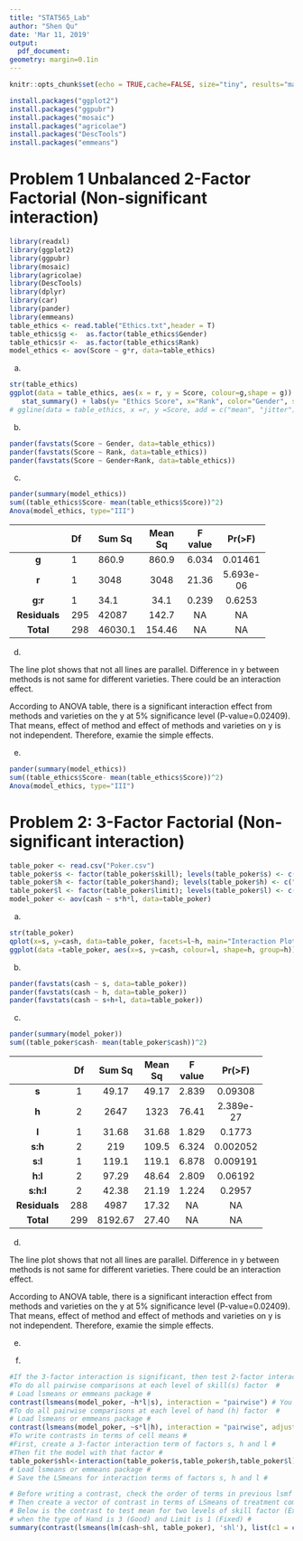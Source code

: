 ```yaml
---
title: "STAT565_Lab"
author: "Shen Qu"
date: 'Mar 11, 2019'
output:
  pdf_document: 
geometry: margin=0.1in
---
```


```r
knitr::opts_chunk$set(echo = TRUE,cache=FALSE, size="tiny", results="markup", tidy=T)
```

```r
install.packages("ggplot2")
install.packages("ggpubr")
install.packages("mosaic")
install.packages("agricolae")
install.packages("DescTools")
install.packages("emmeans")
```

# Problem 1 Unbalanced 2-Factor Factorial (Non-significant interaction)

  \textcolor[rgb]{0.5,0.5,0.5}{Source: R.D. White, Jr. (1999). "Are Women More Ethical? Recent Findings on the Effects of Gender Under Moral Development," Journal of Public Administration Research and Theory, Vol. 9, 3, pp.459-471. Description: Ethics scores for a sample of members of the U.S. Coast Guard by Gender (1=Male, 2=Female) and Rank (1=Officer, 2=Enlisted). Data simulated to match cell means and SDs.}

  \textcolor[rgb]{0.5,0.5,0.5}{Variables/Columns:Gender, 8; Rank, 16; Ethics Score,18-24.}

```r
library(readxl)
library(ggplot2)
library(ggpubr)
library(mosaic)
library(agricolae)
library(DescTools)
library(dplyr)
library(car)
library(pander)
library(emmeans)
table_ethics <- read.table("Ethics.txt",header = T)
table_ethics$g <-  as.factor(table_ethics$Gender)
table_ethics$r <-  as.factor(table_ethics$Rank)
model_ethics <- aov(Score ~ g*r, data=table_ethics)
```

(a)  \textcolor[rgb]{0.5,0.5,0.5}{Plot the data and report the plot here (A plot with data and means of treatment combinations). Do not report code here. Describe the observed relationship between two factors.}

```r
str(table_ethics)
ggplot(data = table_ethics, aes(x = r, y = Score, colour=g,shape = g)) +
   stat_summary() + labs(y= "Ethics Score", x="Rank", color="Gender", shape="Gender")
# ggline(data = table_ethics, x =r, y =Score, add = c("mean", "jitter"),shape=g,  color =g, linetype =g, ylab= "Ethics Score", xlab="Rank")
```


(b)  \textcolor[rgb]{0.5,0.5,0.5}{Obtain the numerical summary for each treatment combination and factor levels separately. Report them here in a tabular form}

```r
pander(favstats(Score ~ Gender, data=table_ethics))
pander(favstats(Score ~ Rank, data=table_ethics))
pander(favstats(Score ~ Gender+Rank, data=table_ethics))
```

(c)  \textcolor[rgb]{0.5,0.5,0.5}{Fit the two-factor factorial model and report the complete ANOVA table here. Do not report code here. The complete ANOVA table should have a row for each of the following: main effects of each treatment, two-factor interaction effects, error and total.Report the adjusted (Type III) SS for each effect because of unbalanced design. Note that, adjusted SS and SSE do not add up to SSTotal}

```r
pander(summary(model_ethics))
sum((table_ethics$Score- mean(table_ethics$Score))^2)
Anova(model_ethics, type="III")
```

 --------------------------------------------------------------
    &nbsp;       Df    Sum Sq      Mean Sq   F value    Pr(>F)   
 --------------- ----- ---------  --------- --------- -----------
      **g**        1    860.9      860.9     6.034     0.01461  

  **r**            1     3048      3048      21.36    5.693e-06 

   **g:r**         1     34.1      34.1      0.239     0.6253   

  **Residuals**   295   42087      142.7      NA         NA     
  
   **Total**      298   46030.1    154.46     NA         NA     
 --------------------------------------------------------------

(d)  \textcolor[rgb]{0.5,0.5,0.5}{Based on the ANOVA table write your conclusion appropriately. Perform all the necessary tests and report the conclusion along with the p-value. (no need to do pairwise comparison to save the time)}

The line plot shows that not all lines are parallel. Difference in y between methods is not same for different varieties. There could be an interaction effect.

According to ANOVA table, there is a significant interaction effect from methods and varieties on the y at 5% significance level (P-value=0.02409). That means, effect of method and effect of methods and varieties on y is not independent. Therefore, examie the simple effects.

(e)  \textcolor[rgb]{0.5,0.5,0.5}{Report the code here without output.}

```r
pander(summary(model_ethics))
sum((table_ethics$Score- mean(table_ethics$Score))^2)
Anova(model_ethics, type="III")
```

# Problem 2: 3-Factor Factorial (Non-significant interaction)

  \textcolor[rgb]{0.5,0.5,0.5}{Results from 3-Factor ANOVA to investigate effects of poker skill (average/expert), poker hand (bad/neutral/good), and bet limit (fixed/none) on winnings. There were 25 individuals in each of 12 combinations (each individual in only one treatment).Use a=0.05}

  \textcolor[rgb]{0.5,0.5,0.5}{Variables/Columns:
Skill: 1=Expert, 2=Average; Hand:1=Bad, 2=Neutral, 3=Good; Limit: 1=Fixed, 2=None; Final Cash Balance (euros)}

```r
table_poker <- read.csv("Poker.csv")
table_poker$s <- factor(table_poker$skill); levels(table_poker$s) <- c("Exp", "Nov")
table_poker$h <- factor(table_poker$hand); levels(table_poker$h) <- c("Bad","Neu","Goo")
table_poker$l <- factor(table_poker$limit); levels(table_poker$l) <- c("Fix","Non")
model_poker <- aov(cash ~ s*h*l, data=table_poker)
```

(a)  \textcolor[rgb]{0.5,0.5,0.5}{Plot the data and report the plot here (A plot with data and means of treatment combinations). Do not report code here.}

```r
str(table_poker)
qplot(x=s, y=cash, data=table_poker, facets=l~h, main="Interaction Plot of Cash Balance",xlab="Skill", ylab="Final cash balance in Euro")+theme_bw()
ggplot(data =table_poker, aes(x=s, y=cash, colour=l, shape=h, group=h))+stat_summary() + labs(y= "Mean Cash Balance", x="Skill", shape="Hand")
```


(b)  \textcolor[rgb]{0.5,0.5,0.5}{Obtain the numerical summary for each treatment combination and factor levels separately. Report them here in a tabular form}

```r
pander(favstats(cash ~ s, data=table_poker))
pander(favstats(cash ~ h, data=table_poker))
pander(favstats(cash ~ s+h+l, data=table_poker))
```

(c)  \textcolor[rgb]{0.5,0.5,0.5}{Fit the two-factor factorial model and report the complete ANOVA table here. Do not report code here. The complete ANOVA table should have a row for each of the following: main effects of each treatment, two-factor interaction effects, error and total.}

```r
pander(summary(model_poker))
sum((table_poker$cash- mean(table_poker$cash))^2)
```

  --------------------------------------------------------------
    &nbsp;         Df    Sum Sq    Mean Sq   F value    Pr(>F)   
  --------------- ----- --------- --------- --------- -----------
      **s**        1     49.17     49.17     2.839     0.09308  

   **h**           2     2647      1323      76.41    2.389e-27 

   **l**           1     31.68     31.68     1.829     0.1773   

   **s:h**         2     219       109.5     6.324    0.002052  

   **s:l**         1     119.1     119.1     6.878    0.009191  

   **h:l**         2     97.29     48.64     2.809     0.06192  

   **s:h:l**       2     42.38     21.19     1.224     0.2957   

  **Residuals**   288    4987      17.32      NA         NA     

   **Total**      299    8192.67   27.40     NA         NA       
  --------------------------------------------------------------


(d)  \textcolor[rgb]{0.5,0.5,0.5}{Based on the ANOVA table write your conclusion appropriately. Perform all the necessary tests and report the conclusion along with the p-value.}

The line plot shows that not all lines are parallel. Difference in y between methods is not same for different varieties. There could be an interaction effect.

According to ANOVA table, there is a significant interaction effect from methods and varieties on the y at 5% significance level (P-value=0.02409). That means, effect of method and effect of methods and varieties on y is not independent. Therefore, examie the simple effects.

(e)  \textcolor[rgb]{0.5,0.5,0.5}{Suppose that we want to compare the average final cash balance between two types of Skill (Expert versus Average) when the type of Hand is 3 (Good) and Limit is 1 (Fixed). This is the simple effect contrast we learned in class. Test this contrast and report conclusion with p value.}


(f)  \textcolor[rgb]{0.5,0.5,0.5}{Report the code here without output.}

```r
#If the 3-factor interaction is significant, then test 2-factor interaction for each level of 3rd factor#
#To do all pairwise comparisons at each level of skill(s) factor  #
# Load lsmeans or emmeans package #
contrast(lsmeans(model_poker, ~h*l|s), interaction = "pairwise") # You may use and adjustment method as shown in the next contrast #
#To do all pairwise comparisons at each level of hand (h) factor  #
# Load lsmeans or emmeans package #
contrast(lsmeans(model_poker, ~s*l|h), interaction = "pairwise", adjust="bonferroni")
#To write contrasts in terms of cell means #
#First, create a 3-factor interaction term of factors s, h and l #
#Then fit the model with that factor #
table_poker$shl<-interaction(table_poker$s,table_poker$h,table_poker$l)
# Load lsmeans or emmeans package #
# Save the LSmeans for interaction terms of factors s, h and l #

# Before writing a contrast, check the order of terms in previous lsmf output #
# Then create a vector of contrast in terms of LSmeans of treatment combinations #
# Below is the contrast to test mean for two levels of skill factor (Expert versus Average) #
# when the type of Hand is 3 (Good) and Limit is 1 (Fixed) #
summary(contrast(lsmeans(lm(cash~shl, table_poker), 'shl'), list(c1 = c(rep(0,4), 1, -1, rep(0,6)))))# rep(0,11) creates a vector of 11 zeros #


```

